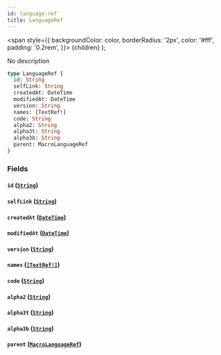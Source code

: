 ```yaml
---
id: language-ref
title: LanguageRef
---
```


<span
style={{
      backgroundColor: color,
      borderRadius: '2px',
      color: '#fff',
      padding: '0.2rem',
    }}>
{children}
</span>
);

No description

```graphql
type LanguageRef {
  id: String
  selfLink: String
  createdAt: DateTime
  modifiedAt: DateTime
  version: String
  names: [TextRef!]
  code: String
  alpha2: String
  alpha3t: String
  alpha3b: String
  parent: MacroLanguageRef
}
```

### Fields

#### `id` ([`String`](/docs/schema/scalars/string))

#### `selfLink` ([`String`](/docs/schema/scalars/string))

#### `createdAt` ([`DateTime`](/docs/schema/scalars/date-time))

#### `modifiedAt` ([`DateTime`](/docs/schema/scalars/date-time))

#### `version` ([`String`](/docs/schema/scalars/string))

#### `names` ([`[TextRef!]`](/docs/schema/inputs/text-ref))

#### `code` ([`String`](/docs/schema/scalars/string))

#### `alpha2` ([`String`](/docs/schema/scalars/string))

#### `alpha3t` ([`String`](/docs/schema/scalars/string))

#### `alpha3b` ([`String`](/docs/schema/scalars/string))

#### `parent` ([`MacroLanguageRef`](/docs/schema/inputs/macro-language-ref))
